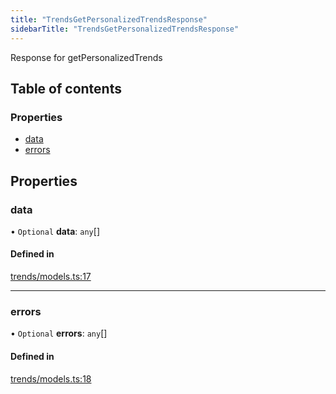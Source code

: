```yaml
---
title: "TrendsGetPersonalizedTrendsResponse"
sidebarTitle: "TrendsGetPersonalizedTrendsResponse"
---
```


Response for getPersonalizedTrends

## Table of contents

### Properties

- [data](/xdks/typescript/reference/interfaces/TrendsGetPersonalizedTrendsResponse#data)
- [errors](/xdks/typescript/reference/interfaces/TrendsGetPersonalizedTrendsResponse#errors)

## Properties

### data

• `Optional` **data**: `any`[]

#### Defined in

[trends/models.ts:17](https://github.com/xdevplatform/xdk/blob/298ca9350d035e40e7c8ee0753c50052819a41e2/xdk/typescript/src/trends/models.ts#L17)

___

### errors

• `Optional` **errors**: `any`[]

#### Defined in

[trends/models.ts:18](https://github.com/xdevplatform/xdk/blob/298ca9350d035e40e7c8ee0753c50052819a41e2/xdk/typescript/src/trends/models.ts#L18)
